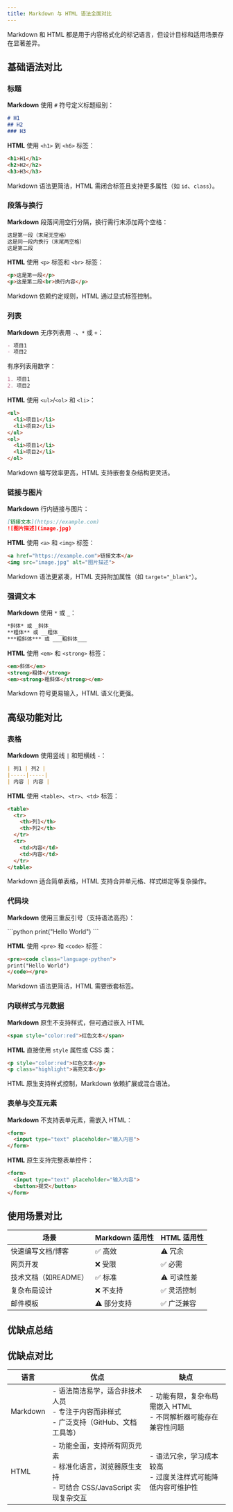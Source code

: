 ```yaml
---
title: Markdown 与 HTML 语法全面对比
---
```


Markdown 和 HTML 都是用于内容格式化的标记语言，但设计目标和适用场景存在显著差异。

## 基础语法对比

### 标题

**Markdown** 使用 `#` 符号定义标题级别：

```markdown
# H1
## H2
### H3
```

**HTML** 使用 `<h1>` 到 `<h6>` 标签：

```html
<h1>H1</h1>
<h2>H2</h2>
<h3>H3</h3>
```

Markdown 语法更简洁，HTML 需闭合标签且支持更多属性（如 `id`、`class`）。

### 段落与换行

**Markdown** 段落间用空行分隔，换行需行末添加两个空格：

```markdown
这是第一段（末尾无空格）
这是同一段内换行（末尾两空格）  
这是第二段
```

**HTML** 使用 `<p>` 标签和 `<br>` 标签：

```html
<p>这是第一段</p>
<p>这是第二段<br>换行内容</p>
```

Markdown 依赖约定规则，HTML 通过显式标签控制。

### 列表

**Markdown** 无序列表用 `-`、`*` 或 `+`：

```markdown
- 项目1
- 项目2
```

有序列表用数字：

```markdown
1. 项目1
2. 项目2
```

**HTML** 使用 `<ul>`/`<ol>` 和 `<li>`：

```html
<ul>
  <li>项目1</li>
  <li>项目2</li>
</ul>
<ol>
  <li>项目1</li>
  <li>项目2</li>
</ol>
```

Markdown 编写效率更高，HTML 支持嵌套复杂结构更灵活。

### 链接与图片

**Markdown** 行内链接与图片：

```markdown
[链接文本](https://example.com)
![图片描述](image.jpg)
```

**HTML** 使用 `<a>` 和 `<img>` 标签：

```html
<a href="https://example.com">链接文本</a>
<img src="image.jpg" alt="图片描述">
```

Markdown 语法更紧凑，HTML 支持附加属性（如 `target="_blank"`）。

### 强调文本

**Markdown** 使用 `*` 或 `_`：

```markdown
*斜体* 或 _斜体_
**粗体** 或 __粗体__
***粗斜体*** 或 ___粗斜体___
```

**HTML** 使用 `<em>` 和 `<strong>` 标签：

```html
<em>斜体</em>
<strong>粗体</strong>
<em><strong>粗斜体</strong></em>
```

Markdown 符号更易输入，HTML 语义化更强。

## 高级功能对比

### 表格

**Markdown** 使用竖线 `|` 和短横线 `-`：

```markdown
| 列1 | 列2 |
|-----|-----|
| 内容 | 内容 |
```

**HTML** 使用 `<table>`、`<tr>`、`<td>` 标签：

```html
<table>
  <tr>
    <th>列1</th>
    <th>列2</th>
  </tr>
  <tr>
    <td>内容</td>
    <td>内容</td>
  </tr>
</table>
```

Markdown 适合简单表格，HTML 支持合并单元格、样式绑定等复杂操作。

### 代码块

**Markdown** 使用三重反引号（支持语法高亮）：

\```python
print("Hello World")
\```

**HTML** 使用 `<pre>` 和 `<code>` 标签：

```html
<pre><code class="language-python">
print("Hello World")
</code></pre>
```

Markdown 语法更简洁，HTML 需要嵌套标签。

### 内联样式与元数据

**Markdown** 原生不支持样式，但可通过嵌入 HTML 

```markdown
<span style="color:red">红色文本</span>
```

**HTML** 直接使用 `style` 属性或 CSS 类：

```html
<p style="color:red">红色文本</p>
<p class="highlight">高亮文本</p>
```

HTML 原生支持样式控制，Markdown 依赖扩展或混合语法。

### 表单与交互元素

**Markdown** 不支持表单元素，需嵌入 HTML：

```markdown
<form>
  <input type="text" placeholder="输入内容">
</form>
```

**HTML** 原生支持完整表单控件：

```html
<form>
  <input type="text" placeholder="输入内容">
  <button>提交</button>
</form>
```

## 使用场景对比

| 场景                | Markdown 适用性 | HTML 适用性           |
|---------------------|----------------|----------------------|
| 快速编写文档/博客    | ✅ 高效         | ⚠️ 冗余              |
| 网页开发            | ❌ 受限         | ✅ 必需              |
| 技术文档（如README）| ✅ 标准         | ⚠️ 可读性差          |
| 复杂布局设计        | ❌ 不支持       | ✅ 灵活控制          |
| 邮件模板            | ⚠️ 部分支持     | ✅ 广泛兼容          |

## 优缺点总结

## 优缺点对比

| 语言 | 优点 | 缺点 |
|------|------|------|
| Markdown | - 语法简洁易学，适合非技术人员<br/>- 专注于内容而非样式<br/>- 广泛支持（GitHub、文档工具等） | - 功能有限，复杂布局需嵌入 HTML<br/>- 不同解析器可能存在兼容性问题 |
| HTML | - 功能全面，支持所有网页元素<br/>- 标准化语言，浏览器原生支持<br/>- 可结合 CSS/JavaScript 实现复杂交互 | - 语法冗余，学习成本较高<br/>- 过度关注样式可能降低内容可维护性 |
